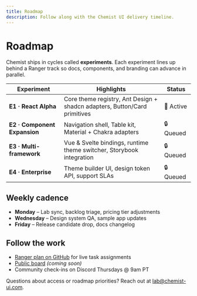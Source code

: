 ```yaml
---
title: Roadmap
description: Follow along with the Chemist UI delivery timeline.
---
```


# Roadmap

Chemist ships in cycles called **experiments**. Each experiment lines up behind a Ranger track so docs, components, and branding can advance in parallel.

| Experiment | Highlights | Status |
| --- | --- | --- |
| **E1 · React Alpha** | Core theme registry, Ant Design + shadcn adapters, Button/Card primitives | 🚧 Active |
| **E2 · Component Expansion** | Navigation shell, Table kit, Material + Chakra adapters | 🔒 Queued |
| **E3 · Multi-framework** | Vue & Svelte bindings, runtime theme switcher, Storybook integration | 🔒 Queued |
| **E4 · Enterprise** | Theme builder UI, design token API, support SLAs | 🔒 Queued |

## Weekly cadence

- **Monday** – Lab sync, backlog triage, pricing tier adjustments
- **Wednesday** – Design system QA, sample app updates
- **Friday** – Release candidate drop, docs changelog

## Follow the work

- [Ranger plan on GitHub](https://github.com/chemist-ui/chemist-ui/blob/main/RANGER_PLAN.md) for live task assignments
- [Public board](https://github.com/orgs/chemist-ui/projects) *(coming soon)*
- Community check-ins on Discord Thursdays @ 9am PT

Questions about access or roadmap priorities? Reach out at [lab@chemist-ui.com](mailto:lab@chemist-ui.com).
